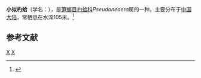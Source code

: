 {{Speciesbox
| taxon = Pseudoneaera minor
| binomial_authority = [[约翰尼斯·提艾利|Thiele]], 1931
}}
'''小拟杓蛤'''（学名：''{{lang|la|Pseudoneaera minor}}''），是[[笋螂目|笋螂目]][[杓蛤科|杓蛤科]]''Pseudoneaera''属的一种。主要分布于[[中国大陆|中国大陆]]，常栖息在水深105米。<ref>{{cite web|url=http://shell.sinica.edu.tw/chinese/shellbase_detail.php?science_no=3958|title=国际贝库：小拟杓蛤|publisher=台湾贝类资料库|accessdate=2009-08-11|archive-date=2016-03-04|archive-url=https://web.archive.org/web/20160304115821/http://shell.sinica.edu.tw/chinese/shellbase_detail.php?science_no=3958|dead-url=no}}</ref>

== 参考文献 ==
{{reflist}}

{{Taxonbar}}
[[Category:1931年描述的动物|X]]
[[Category:杓蛤科|X]]